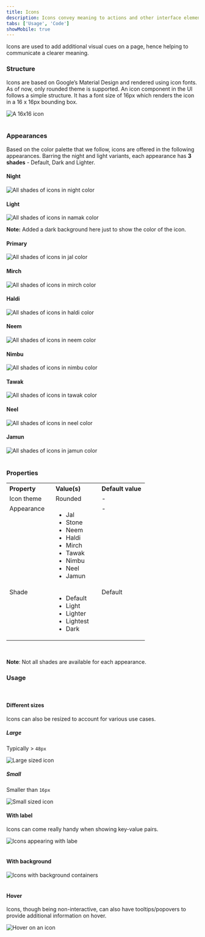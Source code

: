 ```yaml
---
title: Icons
description: Icons convey meaning to actions and other interface elements.
tabs: ['Usage', 'Code']
showMobile: true
---
```


Icons are used to add additional visual cues on a page, hence helping to communicate a clearer meaning.

### Structure
Icons are based on Google’s Material Design and rendered using icon fonts. As of now, only rounded theme is supported. An icon component in the UI follows a simple structure. It has a font size of 16px which renders the icon in a 16 x 16px bounding box.

![A 16x16 icon](./images/icons-1.png)
<br/>
<br/>

### Appearances
Based on the color palette that we follow, icons are offered in the following appearances. Barring the night and light variants, each appearance has **3 shades** - Default, Dark and Lighter.

#### Night
![All shades of icons in night color](./images/icons-2.png)
<br/>

#### Light
![All shades of icons in namak color](./images/icons-3.png)

**Note:** Added a dark background here just to show the color of the icon.
<br/>

#### Primary
![All shades of icons in jal color](./images/icons-4.png)
<br/>

#### Mirch
![All shades of icons in mirch color](./images/icons-5.png)
<br/>

#### Haldi
![All shades of icons in haldi color](./images/icons-6.png)
<br/>

#### Neem
![All shades of icons in neem color](./images/icons-7.png)
<br/>

#### Nimbu
![All shades of icons in nimbu color](./images/icons-8.png)
<br/>

#### Tawak
![All shades of icons in tawak color](./images/icons-9.png)
<br/>

#### Neel
![All shades of icons in neel color](./images/icons-10.png)
<br/>

#### Jamun
![All shades of icons in jamun color](./images/icons-11.png)
<br/>
<br/>

### Properties
<table style="width: 100%">
  <tr>
    <th style="width:33%; text-align: left;">Property</th>
    <th style="width:33%; text-align: left;">Value(s)</th>
    <th style="width:33%; text-align: left;">Default value</th>
  </tr>
  <tr style="vertical-align: top">
    <td>Icon theme</td>
    <td>Rounded</td>
    <td>-</td>
  </tr>
  <tr style="vertical-align: top">
    <td>Appearance</td>
    <td>
        <ul>
            <li>Jal</li>
            <li>Stone</li>
            <li>Neem</li>
            <li>Haldi</li>
            <li>Mirch</li>
            <li>Tawak</li>
            <li>Nimbu</li>
            <li>Neel</li>
            <li>Jamun</li>
        </ul>
    </td>
    <td>-</td>
  </tr>
  <tr style="vertical-align: top">
    <td>Shade</td>
    <td>
        <ul>
            <li>Default</li>
            <li>Light</li>
            <li>Lighter</li>
            <li>Lightest</li>
            <li>Dark</li>
        </ul>
    </td>
    <td>Default</td>
  </tr>
</table>
<br/>

**Note**: Not all shades are available for each appearance.
<br/>

### Usage
<br/>

#### Different sizes
Icons can also be resized to account for various use cases.

##### Large
Typically > `48px`

![Large sized icon](./images/icons-12.png)
<br/>

##### Small
Smaller than `16px`

![Small sized icon](./images/icons-13.png)
<br/>

#### With label
Icons can come really handy when showing key-value pairs.

![Icons appearing with labe](./images/icons-14.png)
<br/>
<br/>

#### With background

![Icons with background containers](./images/icons-15.png)
<br/>
<br/>

#### Hover
Icons, though being non-interactive, can also have tooltips/popovers to provide additional information on hover.

![Hover on an icon](./images/icons-16.png)
<br/>
<br/>